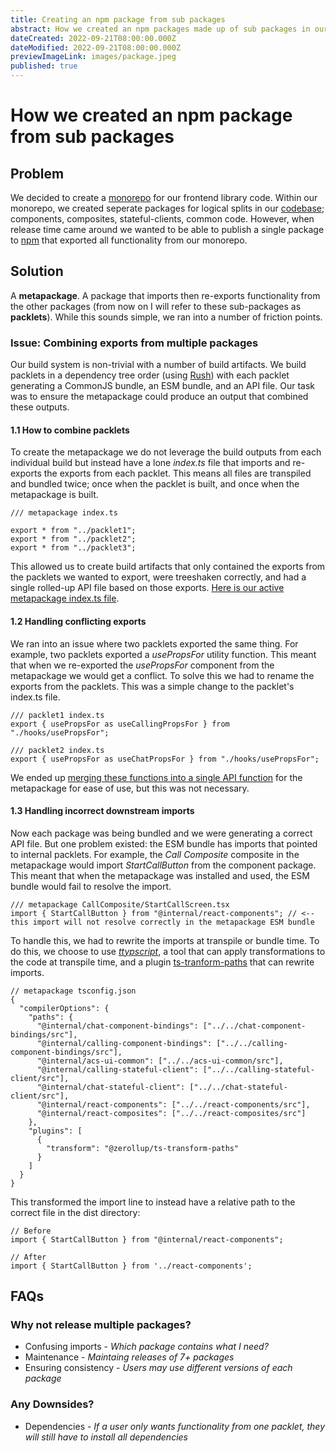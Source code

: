```yaml
---
title: Creating an npm package from sub packages
abstract: How we created an npm packages made up of sub packages in our monorepo
dateCreated: 2022-09-21T08:00:00.000Z
dateModified: 2022-09-21T08:00:00.000Z
previewImageLink: images/package.jpeg
published: true
---
```


# How we created an npm package from sub packages

## Problem

We decided to create a [monorepo](https://monorepo.tools/) for our frontend library code. Within our monorepo, we created seperate packages for logical splits in our [codebase](https://github.com/Azure/communication-ui-library); components, composites, stateful-clients, common code. However, when release time came around we wanted to be able to publish a single package to [npm](https://www.npmjs.com/) that exported all functionality from our monorepo.

## Solution

A **metapackage**. A package that imports then re-exports functionality from the other packages (from now on I will refer to these sub-packages as **packlets**). While this sounds simple, we ran into a number of friction points.

### Issue: Combining exports from multiple packages

Our build system is non-trivial with a number of build artifacts. We build packlets in a dependency tree order (using [Rush](https://rushjs.io/)) with each packlet generating a CommonJS bundle, an ESM bundle, and an API file. Our task was to ensure the metapackage could produce an output that combined these outputs.

#### 1.1 How to combine packlets

To create the metapackage we do not leverage the build outputs from each individual build but instead have a lone _index.ts_ file that imports and re-exports the exports from each packlet. This means all files are transpiled and bundled twice; once when the packlet is built, and once when the metapackage is built.

```tsx
/// metapackage index.ts

export * from "../packlet1";
export * from "../packlet2";
export * from "../packlet3";
```

This allowed us to create build artifacts that only contained the exports from the packlets we wanted to export, were treeshaken correctly, and had a single rolled-up API file based on those exports. [Here is our active metapackage index.ts file](https://github.com/Azure/communication-ui-library/blob/main/packages/communication-react/src/index.ts).

#### 1.2 Handling conflicting exports

We ran into an issue where two packlets exported the same thing. For example, two packlets exported a _usePropsFor_ utility function. This meant that when we re-exported the _usePropsFor_ component from the metapackage we would get a conflict. To solve this we had to rename the exports from the packlets. This was a simple change to the packlet's index.ts file.

```tsx
/// packlet1 index.ts
export { usePropsFor as useCallingPropsFor } from "./hooks/usePropsFor";

/// packlet2 index.ts
export { usePropsFor as useChatPropsFor } from "./hooks/usePropsFor";
```

We ended up [merging these functions into a single API function](https://github.com/Azure/communication-ui-library/blob/0020b07e979b896b72ba4d0ac231f4cc9793ff8f/packages/communication-react/src/mergedHooks.ts#L118) for the metapackage for ease of use, but this was not necessary.

#### 1.3 Handling incorrect downstream imports

Now each package was being bundled and we were generating a correct API file. But one problem existed: the ESM bundle has imports that pointed to internal packlets. For example, the _Call Composite_ composite in the metapackage would import _StartCallButton_ from the component package. This meant that when the metapackage was installed and used, the ESM bundle would fail to resolve the import.

```tsx
/// metapackage CallComposite/StartCallScreen.tsx
import { StartCallButton } from "@internal/react-components"; // <-- this import will not resolve correctly in the metapackage ESM bundle
```

To handle this, we had to rewrite the imports at transpile or bundle time. To do this, we choose to use [_ttypscript_](https://github.com/cevek/ttypescript), a tool that can apply transformations to the code at transpile time, and a plugin [ts-tranform-paths](https://www.npmjs.com/package/@zerollup/ts-transform-paths) that can rewrite imports.

```tsx
// metapackage tsconfig.json
{
  "compilerOptions": {
    "paths": {
      "@internal/chat-component-bindings": ["../../chat-component-bindings/src"],
      "@internal/calling-component-bindings": ["../../calling-component-bindings/src"],
      "@internal/acs-ui-common": ["../../acs-ui-common/src"],
      "@internal/calling-stateful-client": ["../../calling-stateful-client/src"],
      "@internal/chat-stateful-client": ["../../chat-stateful-client/src"],
      "@internal/react-components": ["../../react-components/src"],
      "@internal/react-composites": ["../../react-composites/src"]
    },
    "plugins": [
      {
        "transform": "@zerollup/ts-transform-paths"
      }
    ]
  }
}
```

This transformed the import line to instead have a relative path to the correct file in the dist directory:

```tsx
// Before
import { StartCallButton } from "@internal/react-components";

// After
import { StartCallButton } from '../react-components';
```

## FAQs

### Why not release multiple packages?

- Confusing imports - _Which package contains what I need?_
- Maintenance - _Maintaing releases of 7+ packages_
- Ensuring consistency - _Users may use different versions of each package_

### Any Downsides?

- Dependencies - _If a user only wants functionality from one packlet, they will still have to install all dependencies_
